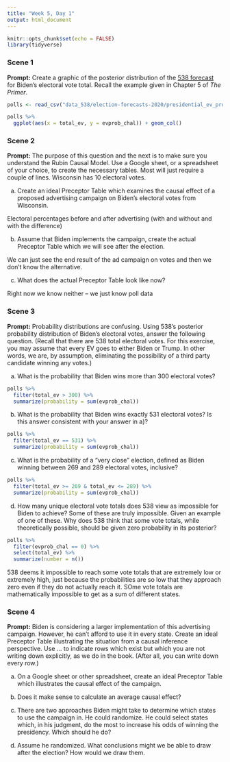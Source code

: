```yaml
---
title: "Week 5, Day 1"
output: html_document
---
```


```r
knitr::opts_chunk$set(echo = FALSE)
library(tidyverse)
```


### Scene 1

**Prompt:** Create a graphic of the posterior distribution of the [538 forecast](https://projects.fivethirtyeight.com/2020-election-forecast/) for Biden's electoral vote total. Recall the example given in Chapter 5 of *The Primer*.
```r
polls <- read_csv("data_538/election-forecasts-2020/presidential_ev_probabilities_2020.csv")

polls %>%
  ggplot(aes(x = total_ev, y = evprob_chal)) + geom_col()
```




### Scene 2

**Prompt:** The purpose of this question and the next is to make sure you understand the Rubin Causal Model. Use a Google sheet, or a spreadsheet of your choice, to create the necessary tables. Most will just require a couple of lines. Wisconsin has 10 electoral votes.

a) Create an ideal Preceptor Table which examines the causal effect of a proposed advertising campaign on Biden's electoral votes from Wisconsin. 

Electoral percentages before and after advertising (with and without and with the difference)

b) Assume that Biden implements the campaign, create the actual Preceptor Table which we will see after the election.

We can just see the end result of the ad campaign on votes and then we don't know the alternative.

c) What does the actual Preceptor Table look like now?

Right now we know neither -- we just know poll data




### Scene 3

**Prompt:** Probability distributions are confusing. Using 538's posterior probability distribution of Biden's electoral votes, answer the following question. (Recall that there are 538 total electoral votes. For this exercise, you may assume that every EV goes to either Biden or Trump. In other words, we are, by assumption, eliminating the possibility of a third party candidate winning any votes.)


a) What is the probability that Biden wins more than 300 electoral votes?
```r
polls %>%
  filter(total_ev > 300) %>%
  summarize(probability = sum(evprob_chal))
```


b) What is the probability that Biden wins exactly 531 electoral votes? Is this answer consistent with your answer in a)?
```r
polls %>%
  filter(total_ev == 531) %>%
  summarize(probability = sum(evprob_chal))
```


c) What is the probability of a "very close" election, defined as Biden winning between 269 and 289 electoral votes, inclusive?
```r
polls %>%
  filter(total_ev >= 269 & total_ev <= 289) %>%
  summarize(probability = sum(evprob_chal))
```


d) How many unique electoral vote totals does 538 view as impossible for Biden to achieve? Some of these are truly impossible. Given an example of one of these. Why does 538 think that some vote totals, while theoretically possible, should be given zero probability in its posterior?
```r
polls %>%
  filter(evprob_chal == 0) %>%
  select(total_ev) %>%
  summarize(number = n())
```


538 deems it impossible to reach some vote totals that are extremely low or extremely high, just because the probabilities are so low that they approach zero even if they do not actually reach it. SOme vote totals are mathematically impossible to get as a sum of different states.


### Scene 4

**Prompt:** Biden is considering a larger implementation of this advertising campaign. However, he can't afford to use it in every state. Create an ideal Preceptor Table illustrating the situation from a causal inference perspective. Use ... to indicate rows which exist but which you are not writing down explicitly, as we do in the book. (After all, you can write down every row.)

a) On a Google sheet or other spreadsheet, create an ideal Preceptor Table which illustrates the causal effect of the campaign.

b) Does it make sense to calculate an average causal effect?

c) There are two approaches Biden might take to determine which states to use the campaign in. He could randomize. He could select states which, in his judgment, do the most to increase his odds of winning the presidency. Which should he do?

d) Assume he randomized. What conclusions might we be able to draw after the election? How would we draw them.

